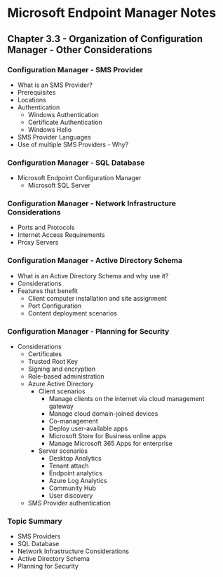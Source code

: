# Microsoft Endpoint Manager Notes
## Chapter 3.3 - Organization of Configuration Manager - Other Considerations

### Configuration Manager - SMS Provider
* What is an SMS Provider?
* Prerequisites
* Locations
* Authentication
	* Windows Authentication
	* Certificate Authentication
	* Windows Hello
* SMS Provider Languages
* Use of multiple SMS Providers - Why?

### Configuration Manager - SQL Database
* Microsoft Endpoint Configuration Manager
	* Microsoft SQL Server

### Configuration Manager - Network Infrastructure Considerations
* Ports and Protocols
* Internet Access Requirements
* Proxy Servers

### Configuration Manager - Active Directory Schema
* What is an Active Directory Schema and why use it?
* Considerations
* Features that benefit
	* Client computer installation and site assignment
	* Port Configuration
	* Content deployment scenarios

### Configuration Manager - Planning for Security
* Considerations
	* Certificates
	* Trusted Root Key
	* Signing and encryption
	* Role-based administration
	* Azure Active Directory
		* Client scenarios
			* Manage clients on the internet via cloud management gateway
			* Manage cloud domain-joined devices
			* Co-management
			* Deploy user-available apps
			* Microsoft Store for Business online apps
			* Manage Microsoft 365 Apps for enterprise
		* Server scenarios
			* Desktop Analytics
			* Tenant attach
			* Endpoint analytics
			* Azure Log Analytics
			* Community Hub
			* User discovery
	* SMS Provider authentication

### Topic Summary
* SMS Providers
* SQL Database
* Network Infrastructure Considerations
* Active Directory Schema
* Planning for Security